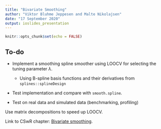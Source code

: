 ```yaml
---
title: "Bivariate Smoothing"
author: "Viktor Bluhme Jeppesen and Malte Nikolajsen"
date: "17 September 2020"
output: ioslides_presentation
---
```


```r
knitr::opts_chunk$set(echo = FALSE)
```

## To-do

- Implement a smoothing spline smoother using LOOCV for selecting the tuning parameter $\lambda$.
  - Using B-spline basis functions and their derivatives from `splines::splineDesign`

- Test implementation and compare with `smooth.spline`.

- Test on real data and simulated data (benchmarking, profiling)

Use matrix decompositions to speed up LOOCV.

Link to CSwR chapter: [Bivariate smoothing](https://cswr.nrhstat.org/3-bivariate.html).